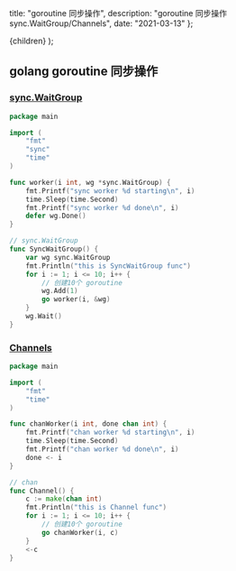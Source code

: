 
  title: "goroutine 同步操作",
  description: "goroutine 同步操作 sync.WaitGroup/Channels",
  date: "2021-03-13"
};

  <MDXContentCom meta={meta}>{children}</MDXContentCom>
);

## golang goroutine 同步操作

### [sync.WaitGroup](https://golang.org/pkg/sync/#WaitGroup)

```go
package main

import (
	"fmt"
	"sync"
	"time"
)

func worker(i int, wg *sync.WaitGroup) {
	fmt.Printf("sync worker %d starting\n", i)
	time.Sleep(time.Second)
	fmt.Printf("sync worker %d done\n", i)
	defer wg.Done()
}

// sync.WaitGroup
func SyncWaitGroup() {
	var wg sync.WaitGroup
	fmt.Println("this is SyncWaitGroup func")
	for i := 1; i <= 10; i++ {
		// 创建10个 goroutine
		wg.Add(1)
		go worker(i, &wg)
	}
	wg.Wait()
}

```

### [Channels](https://blog.golang.org/pipelines)

```go
package main

import (
	"fmt"
	"time"
)

func chanWorker(i int, done chan int) {
	fmt.Printf("chan worker %d starting\n", i)
	time.Sleep(time.Second)
	fmt.Printf("chan worker %d done\n", i)
	done <- i
}

// chan
func Channel() {
	c := make(chan int)
	fmt.Println("this is Channel func")
	for i := 1; i <= 10; i++ {
		// 创建10个 goroutine
		go chanWorker(i, c)
	}
	<-c
}

```
